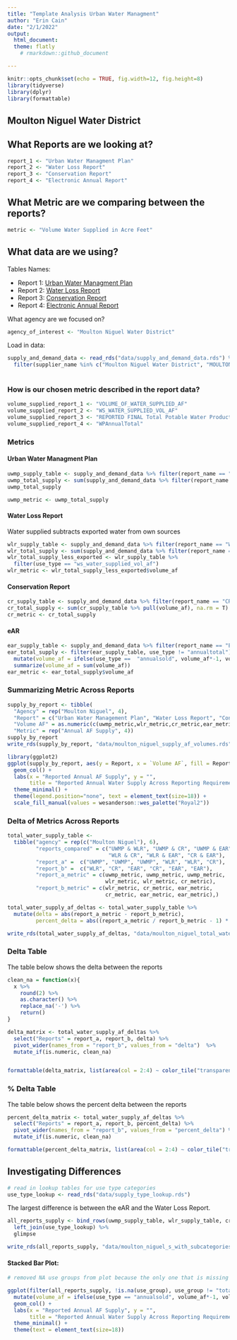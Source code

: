 ```yaml
---
title: "Template Analysis Urban Water Managment"
author: "Erin Cain"
date: "2/1/2022"
output: 
  html_document:
  theme: flatly
    # rmarkdown::github_document

---
```


```r
knitr::opts_chunk$set(echo = TRUE, fig.width=12, fig.height=8)
library(tidyverse)
library(dplyr)
library(formattable)
```

## Moulton Niguel Water District
 
## What Reports are we looking at? 

```r
report_1 <- "Urban Water Managment Plan"
report_2 <- "Water Loss Report"
report_3 <- "Conservation Report"
report_4 <- "Electronic Annual Report"
```

## What Metric are we comparing between the reports?

```r
metric <- "Volume Water Supplied in Acre Feet"
```

## What data are we using?

Tables Names: 

* Report 1: [Urban Water Managment Plan](https://wuedata.water.ca.gov/uwmp_export_2020.asp)
* Report 2: [Water Loss Report](https://wuedata.water.ca.gov/awwa_export)
* Report 3: [Conservation Report](https://www.waterboards.ca.gov/water_issues/programs/conservation_portal/conservation_reporting.html)
* Report 4: [Electronic Annual Report](https://www.waterboards.ca.gov/drinking_water/certlic/drinkingwater/eardata.html)

What agency are we focused on? 

```r
agency_of_interest <- "Moulton Niguel Water District"
```


Load in data: 
```r
supply_and_demand_data <- read_rds("data/supply_and_demand_data.rds") %>% 
  filter(supplier_name %in% c("Moulton Niguel Water District", "MOULTON NIGUEL WATER DISTRICT"))
  
```

### How is our chosen metric described in the report data?

```r
volume_supplied_report_1 <- "VOLUME_OF_WATER_SUPPLIED_AF"
volume_supplied_report_2 <- "WS_WATER_SUPPLIED_VOL_AF"
volume_supplied_report_3 <- "REPORTED FINAL Total Potable Water Production"
volume_supplied_report_4 <- "WPAnnualTotal"
```


### Metrics {.tabset}

#### Urban Water Managment Plan

```r
uwmp_supply_table <- supply_and_demand_data %>% filter(report_name == "UWMP", category == "supply")
uwmp_total_supply <- sum(supply_and_demand_data %>% filter(report_name == "UWMP", category == "supply") %>% pull(volume_af), na.rm = T) # Summing together categories describes above
uwmp_total_supply

uwmp_metric <- uwmp_total_supply
```

#### Water Loss Report 

Water supplied subtracts exported water from own sources

```r
wlr_supply_table <- supply_and_demand_data %>% filter(report_name == "WLR", year == 2020, category == "supply" | category == "supply total")
wlr_total_supply <- sum(supply_and_demand_data %>% filter(report_name == "WLR", category == "supply", use_type != "ws_exported_vol_af", year == 2020) %>% pull(volume_af), na.rm = T) # Summing together categories describes above
wlr_total_supply_less_exported <- wlr_supply_table %>%
  filter(use_type == "ws_water_supplied_vol_af")
wlr_metric <- wlr_total_supply_less_exported$volume_af
```

#### Conservation Report 

```r
cr_supply_table <- supply_and_demand_data %>% filter(report_name == "CR", year == 2020, category == "supply" | category == "supply total")
cr_total_supply <- sum(cr_supply_table %>% pull(volume_af), na.rm = T)
cr_metric <- cr_total_supply
```

#### eAR

```r
ear_supply_table <- supply_and_demand_data %>% filter(report_name == "EAR", year == 2020, category == "supply total", !grepl("max", use_type))
ear_total_supply <- filter(ear_supply_table, use_type != "annualtotal") %>%
  mutate(volume_af = ifelse(use_type ==  "annualsold", volume_af*-1, volume_af)) %>%
  summarize(volume_af = sum(volume_af))
ear_metric <- ear_total_supply$volume_af
```

### Summarizing Metric Across Reports 

```r
supply_by_report <- tibble(
  "Agency" = rep("Moulton Niguel", 4),
  "Report" = c("Urban Water Management Plan", "Water Loss Report", "Conservation Report", "Electronic Annual Report"),
  "Volume AF" = as.numeric(c(uwmp_metric,wlr_metric,cr_metric,ear_metric)),
  "Metric" = rep("Annual AF Supply", 4))
supply_by_report
write_rds(supply_by_report, "data/moulton_niguel_supply_af_volumes.rds")
```

```r
library(ggplot2)
ggplot(supply_by_report, aes(y = Report, x = `Volume AF`, fill = Report)) +
  geom_col() + 
  labs(x = "Reported Annual AF Supply", y = "", 
       title = "Reported Annual Water Supply Across Reporting Requirements") +
  theme_minimal() +
  theme(legend.position="none", text = element_text(size=18)) + 
  scale_fill_manual(values = wesanderson::wes_palette("Royal2"))

```

### Delta of Metrics Across Reports {.tabset}

```r
total_water_supply_table <- 
  tibble("agency" = rep(c("Moulton Niguel"), 6),
         "reports_compared" = c("UWMP & WLR", "UWMP & CR", "UWMP & EAR", 
                                "WLR & CR", "WLR & EAR", "CR & EAR"),
         "report_a" =  c("UWMP", "UWMP", "UWMP", "WLR", "WLR", "CR"),
         "report_b" =  c("WLR", "CR", "EAR", "CR", "EAR", "EAR"),
         "report_a_metric" = c(uwmp_metric, uwmp_metric, uwmp_metric,
                               wlr_metric, wlr_metric, cr_metric), 
         "report_b_metric" = c(wlr_metric, cr_metric, ear_metric, 
                               cr_metric, ear_metric, ear_metric),)

total_water_supply_af_deltas <- total_water_supply_table %>% 
  mutate(delta = abs(report_a_metric - report_b_metric), 
         percent_delta = abs((report_a_metric / report_b_metric - 1) * 100))

write_rds(total_water_supply_af_deltas, "data/moulton_niguel_total_water_supply_af_deltas.rds")
```

### Delta Table 

The table below shows the delta between the reports

```r

clean_na = function(x){
  x %>%
    round(2) %>%
    as.character() %>%
    replace_na('-') %>%
    return()
}

delta_matrix <- total_water_supply_af_deltas %>% 
  select("Reports" = report_a, report_b, delta) %>%
  pivot_wider(names_from = "report_b", values_from = "delta")  %>%
  mutate_if(is.numeric, clean_na)


formattable(delta_matrix, list(area(col = 2:4) ~ color_tile("transparent", "pink")))
```

### % Delta Table 

The table below shows the percent delta between the reports

```r
percent_delta_matrix <- total_water_supply_af_deltas %>% 
  select("Reports" = report_a, report_b, percent_delta) %>%
  pivot_wider(names_from = "report_b", values_from = "percent_delta") %>%
  mutate_if(is.numeric, clean_na)

formattable(percent_delta_matrix, list(area(col = 2:4) ~ color_tile("transparent", "pink")))
```


## Investigating Differences 

```r
# read in lookup tables for use type categories
use_type_lookup <- read_rds("data/supply_type_lookup.rds")
```

The largest difference is between the eAR and the Water Loss Report.  

```r
all_reports_supply <- bind_rows(uwmp_supply_table, wlr_supply_table, cr_supply_table, ear_supply_table) %>% 
  left_join(use_type_lookup) %>%
  glimpse

write_rds(all_reports_supply, "data/moulton_niguel_s_with_subcategories.rds")
```

#### Stacked Bar Plot: 
```r
# removed NA use groups from plot because the only one that is missing is "total"

ggplot(filter(all_reports_supply, !is.na(use_group), use_group != "total volume")  %>%
  mutate(volume_af = ifelse(use_type == "annualsold", volume_af*-1, volume_af)), aes(y = report_name, x = volume_af, fill = use_group)) +
  geom_col() + 
  labs(x = "Reported Annual AF Supply", y = "", 
       title = "Reported Annual Water Supply Across Reporting Requirements") +
  theme_minimal() +
  theme(text = element_text(size=18)) 
```


